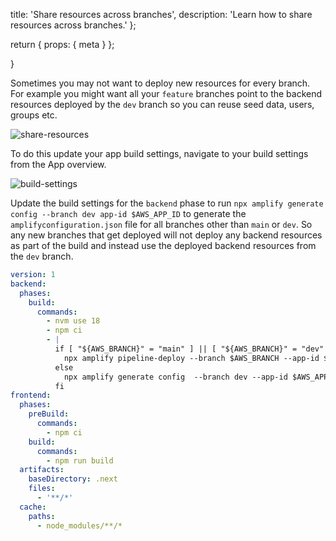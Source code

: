   title: 'Share resources across branches',
  description: 'Learn how to share resources across branches.'
};

  return {
    props: {
      meta
    }
  };

}

Sometimes you may not want to deploy new resources for every branch. For example you might want all your `feature` branches point to the backend resources deployed by the `dev` branch so you can reuse seed data, users, groups etc.

![share-resources](/images/gen2/fullstack-branching/share-resources.png)

To do this update your app build settings, navigate to your build settings from the App overview.

![build-settings](/images/gen2/fullstack-branching/build-settings.png)

Update the build settings for the `backend` phase to run `npx amplify generate config --branch dev app-id $AWS_APP_ID` to generate the `amplifyconfiguration.json` file for all branches other than `main` or `dev`. So any new branches that get deployed will not deploy any backend resources as part of the build and instead use the deployed backend resources from the `dev` branch.

```yaml
version: 1
backend:
  phases:
    build:
      commands:
        - nvm use 18
        - npm ci
        - |
          if [ "${AWS_BRANCH}" = "main" ] || [ "${AWS_BRANCH}" = "dev" ]; then 
            npx amplify pipeline-deploy --branch $AWS_BRANCH --app-id $AWS_APP_ID 
          else
            npx amplify generate config  --branch dev --app-id $AWS_APP_ID 
          fi
frontend:
  phases:
    preBuild:
      commands:
        - npm ci
    build:
      commands:
        - npm run build
  artifacts:
    baseDirectory: .next
    files:
      - '**/*'
  cache:
    paths:
      - node_modules/**/*
```
